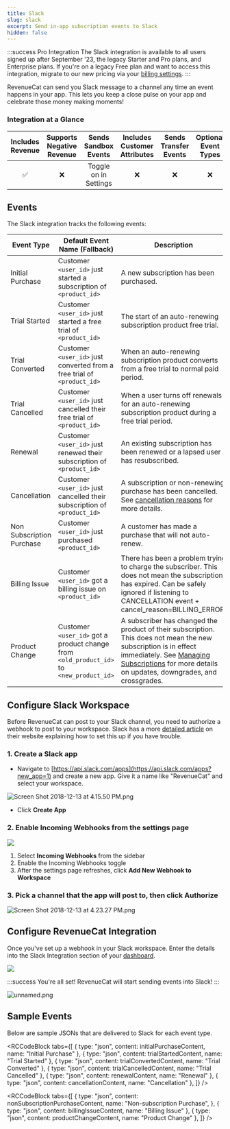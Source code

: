 ```yaml
---
title: Slack
slug: slack
excerpt: Send in-app subscription events to Slack
hidden: false
---
```


:::success Pro Integration
The Slack integration is available to all users signed up after September '23, the legacy Starter and Pro plans, and Enterprise plans. If you're on a legacy Free plan and want to access this integration, migrate to our new pricing via your [billing settings](https://app.revenuecat.com/settings/billing).
:::

RevenueCat can send you Slack message to a channel any time an event happens in your app. This lets you keep a close pulse on your app and celebrate those money making moments!

### Integration at a Glance

| Includes Revenue | Supports Negative Revenue | Sends Sandbox Events  | Includes Customer Attributes | Sends Transfer Events | Optional Event Types |
| :--------------: | :-----------------------: | :-------------------: | :--------------------------: | :-------------------: | :------------------: |
|        ✅        |            ❌             | Toggle on in Settings |              ❌              |          ❌           |          ❌          |

## Events

The Slack integration tracks the following events:

| Event Type                | Default Event Name (Fallback)                                                           | Description                                                                                                                                                                                                                                                         | App Store | Play Store | Amazon | Stripe | Promo |
| ------------------------- | --------------------------------------------------------------------------------------- | ------------------------------------------------------------------------------------------------------------------------------------------------------------------------------------------------------------------------------------------------------------------- | --------- | ---------- | ------ | ------ | ----- |
| Initial Purchase          | Customer `<user_id>` just started a subscription of `<product_id>`                      | A new subscription has been purchased.                                                                                                                                                                                                                              | ✅        | ✅         | ✅     | ✅     | ❌    |
| Trial Started             | Customer `<user_id>` just started a free trial of `<product_id>`                        | The start of an auto-renewing subscription product free trial.                                                                                                                                                                                                      | ✅        | ✅         | ✅     | ✅     | ❌    |
| Trial Converted           | Customer `<user_id>` just converted from a free trial of `<product_id>`                 | When an auto-renewing subscription product converts from a free trial to normal paid period.                                                                                                                                                                        | ✅        | ✅         | ✅     | ✅     | ❌    |
| Trial Cancelled           | Customer `<user_id>` just cancelled their free trial of `<product_id>`                  | When a user turns off renewals for an auto-renewing subscription product during a free trial period.                                                                                                                                                                | ✅        | ✅         | ✅     | ✅     | ❌    |
| Renewal                   | Customer `<user_id>` just renewed their subscription of `<product_id>`                  | An existing subscription has been renewed or a lapsed user has resubscribed.                                                                                                                                                                                        | ✅        | ✅         | ✅     | ✅     | ❌    |
| Cancellation              | Customer `<user_id>` just cancelled their subscription of `<product_id>`                | A subscription or non-renewing purchase has been cancelled. See [cancellation reasons](/integrations/webhooks/event-types-and-fields#cancellation-and-expiration-reasons) for more details.                                                                         | ✅        | ✅         | ✅     | ✅     | ✅    |
| Non Subscription Purchase | Customer `<user_id>` just purchased `<product_id>`                                      | A customer has made a purchase that will not auto-renew.                                                                                                                                                                                                            | ✅        | ✅         | ✅     | ✅     | ✅    |
| Billing Issue             | Customer `<user_id>` got a billing issue on `<product_id>`                              | There has been a problem trying to charge the subscriber. This does not mean the subscription has expired. Can be safely ignored if listening to CANCELLATION event + cancel_reason=BILLING_ERROR.                                                                  | ✅        | ✅         | ✅     | ✅     | ❌    |
| Product Change            | Customer `<user_id>` got a product change from `<old_product_id>` to `<new_product_id>` | A subscriber has changed the product of their subscription. This does not mean the new subscription is in effect immediately. See [Managing Subscriptions](/subscription-guidance/managing-subscriptions) for more details on updates, downgrades, and crossgrades. | ✅        | ✅         | ❌     | ✅     | ❌    |

## Configure Slack Workspace

Before RevenueCat can post to your Slack channel, you need to authorize a webhook to post to your workspace. Slack has a more [detailed article](https://get.slack.help/hc/en-us/articles/115005265063-Incoming-WebHooks-for-Slack) on their website explaining how to set this up if you have trouble.

### 1. Create a **Slack app**

- Navigate to [https://api.slack.com/apps](https://api.slack.com/apps?new_app=1) and create a new app. Give it a name like "RevenueCat" and select your workspace.

![](/images/a85a3f1-Screen_Shot_2018-12-13_at_4.15.50_PM_6d3a450d421855de0a04972cbc0542d9.png "Screen Shot 2018-12-13 at 4.15.50 PM.png")

- Click **Create App**

### 2. Enable **Incoming Webhooks** from the settings page

![](/images/SCR-20241024-lpne.png)

1. Select **Incoming Webhooks** from the sidebar
2. Enable the Incoming Webhooks toggle
3. After the settings page refreshes, click **Add New Webhook to Workspace**

### 3. Pick a channel that the app will post to, then click **Authorize**

![](/images/f5c317c-Screen_Shot_2018-12-13_at_4.23.27_PM_e16cc13b0bd790dad1abbf714092d79e.png "Screen Shot 2018-12-13 at 4.23.27 PM.png")

## Configure RevenueCat Integration

Once you've set up a webhook in your Slack workspace. Enter the details into the Slack Integration section of your [dashboard](https://app.revenuecat.com).

![](/images/b1cf4cb-app.revenuecat.com_projects_85ff18c7_integrations_intercom_3_73d88cd7add4ed6e33a667353c293b27.png)

:::success
You're all set! RevenueCat will start sending events into Slack!
:::

![](/images/f1167d6-unnamed_1d9e664511b09bcec67f6079b8265b91.png "unnamed.png")

## Sample Events

Below are sample JSONs that are delivered to Slack for each event type.


<RCCodeBlock
  tabs={[
    { type: "json", content: initialPurchaseContent, name: "Initial Purchase" },
    { type: "json", content: trialStartedContent, name: "Trial Started" },
    { type: "json", content: trialConvertedContent, name: "Trial Converted" },
    { type: "json", content: trialCancelledContent, name: "Trial Cancelled" },
    { type: "json", content: renewalContent, name: "Renewal" },
    { type: "json", content: cancellationContent, name: "Cancellation" },
  ]}
/>


<RCCodeBlock
  tabs={[
    {
      type: "json",
      content: nonSubscriptionPurchaseContent,
      name: "Non-subscription Purchase",
    },
    { type: "json", content: billingIssueContent, name: "Billing Issue" },
    { type: "json", content: productChangeContent, name: "Product Change" },
  ]}
/>
